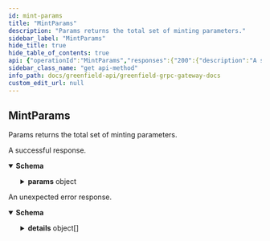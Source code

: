 ```yaml
---
id: mint-params
title: "MintParams"
description: "Params returns the total set of minting parameters."
sidebar_label: "MintParams"
hide_title: true
hide_table_of_contents: true
api: {"operationId":"MintParams","responses":{"200":{"description":"A successful response.","content":{"*/*":{"schema":{"type":"object","properties":{"params":{"description":"params defines the parameters of the module.","type":"object","properties":{"mint_denom":{"type":"string","title":"type of coin to mint"},"inflation_rate_change":{"type":"string","title":"maximum annual change in inflation rate"},"inflation_max":{"type":"string","title":"maximum inflation rate"},"inflation_min":{"type":"string","title":"minimum inflation rate"},"goal_bonded":{"type":"string","title":"goal of percent bonded atoms"},"blocks_per_year":{"type":"string","format":"uint64","title":"expected blocks per year"}}}},"description":"QueryParamsResponse is the response type for the Query/Params RPC method."}}}},"default":{"description":"An unexpected error response.","content":{"*/*":{"schema":{"type":"object","properties":{"error":{"type":"string"},"code":{"type":"integer","format":"int32"},"message":{"type":"string"},"details":{"type":"array","items":{"type":"object","properties":{"type_url":{"type":"string"},"value":{"type":"string","format":"byte"}}}}}}}}}},"tags":["mint"],"description":"Params returns the total set of minting parameters.","method":"get","path":"/cosmos/mint/v1beta1/params","info":{"title":"Greenfield - gRPC Gateway docs","description":"A REST interface for state queries","version":"1.0.0"},"postman":{"name":"MintParams","description":{"content":"Params returns the total set of minting parameters.","type":"text/plain"},"url":{"path":["cosmos","mint","v1beta1","params"],"host":["{{baseUrl}}"],"query":[],"variable":[]},"header":[{"key":"Accept","value":"*/*"}],"method":"GET"}}
sidebar_class_name: "get api-method"
info_path: docs/greenfield-api/greenfield-grpc-gateway-docs
custom_edit_url: null
---
```



## MintParams



Params returns the total set of minting parameters.

<div><ApiTabs><TabItem label={"200"} value={"200"}><div>

A successful response.

</div><div><MimeTabs schemaType={"response"}><TabItem label={"*/*"} value={"*/*"}><SchemaTabs><TabItem label={"Schema"} value={"Schema"}><details style={{}} data-collapsed={false} open={true}><summary style={{"textAlign":"left"}}><strong>Schema</strong></summary><div style={{"textAlign":"left","marginLeft":"1rem"}}></div><ul style={{"marginLeft":"1rem"}}><SchemaItem collapsible={true} className={"schemaItem"}><details style={{}}><summary style={{}}><strong>params</strong><span style={{"opacity":"0.6"}}> object</span></summary><div style={{"marginLeft":"1rem"}}><div style={{"marginTop":".5rem","marginBottom":".5rem"}}>

params defines the parameters of the module.

</div><SchemaItem collapsible={false} name={"mint_denom"} required={false} schemaName={"type of coin to mint"} qualifierMessage={undefined} schema={{"type":"string","title":"type of coin to mint"}}></SchemaItem><SchemaItem collapsible={false} name={"inflation_rate_change"} required={false} schemaName={"maximum annual change in inflation rate"} qualifierMessage={undefined} schema={{"type":"string","title":"maximum annual change in inflation rate"}}></SchemaItem><SchemaItem collapsible={false} name={"inflation_max"} required={false} schemaName={"maximum inflation rate"} qualifierMessage={undefined} schema={{"type":"string","title":"maximum inflation rate"}}></SchemaItem><SchemaItem collapsible={false} name={"inflation_min"} required={false} schemaName={"minimum inflation rate"} qualifierMessage={undefined} schema={{"type":"string","title":"minimum inflation rate"}}></SchemaItem><SchemaItem collapsible={false} name={"goal_bonded"} required={false} schemaName={"goal of percent bonded atoms"} qualifierMessage={undefined} schema={{"type":"string","title":"goal of percent bonded atoms"}}></SchemaItem><SchemaItem collapsible={false} name={"blocks_per_year"} required={false} schemaName={"uint64"} qualifierMessage={undefined} schema={{"type":"string","format":"uint64","title":"expected blocks per year"}}></SchemaItem></div></details></SchemaItem></ul></details></TabItem><TabItem label={"Example (from schema)"} value={"Example (from schema)"}><ResponseSamples responseExample={"{\n  \"params\": {\n    \"mint_denom\": \"string\",\n    \"inflation_rate_change\": \"string\",\n    \"inflation_max\": \"string\",\n    \"inflation_min\": \"string\",\n    \"goal_bonded\": \"string\",\n    \"blocks_per_year\": \"string\"\n  }\n}"} language={"json"}></ResponseSamples></TabItem></SchemaTabs></TabItem></MimeTabs></div></TabItem><TabItem label={"default"} value={"default"}><div>

An unexpected error response.

</div><div><MimeTabs schemaType={"response"}><TabItem label={"*/*"} value={"*/*"}><SchemaTabs><TabItem label={"Schema"} value={"Schema"}><details style={{}} data-collapsed={false} open={true}><summary style={{"textAlign":"left"}}><strong>Schema</strong></summary><div style={{"textAlign":"left","marginLeft":"1rem"}}></div><ul style={{"marginLeft":"1rem"}}><SchemaItem collapsible={false} name={"error"} required={false} schemaName={"string"} qualifierMessage={undefined} schema={{"type":"string"}}></SchemaItem><SchemaItem collapsible={false} name={"code"} required={false} schemaName={"int32"} qualifierMessage={undefined} schema={{"type":"integer","format":"int32"}}></SchemaItem><SchemaItem collapsible={false} name={"message"} required={false} schemaName={"string"} qualifierMessage={undefined} schema={{"type":"string"}}></SchemaItem><SchemaItem collapsible={true} className={"schemaItem"}><details style={{}}><summary style={{}}><strong>details</strong><span style={{"opacity":"0.6"}}> object[]</span></summary><div style={{"marginLeft":"1rem"}}><li><div style={{"fontSize":"var(--ifm-code-font-size)","opacity":"0.6","marginLeft":"-.5rem","paddingBottom":".5rem"}}>Array [</div></li><SchemaItem collapsible={false} name={"type_url"} required={false} schemaName={"string"} qualifierMessage={undefined} schema={{"type":"string"}}></SchemaItem><SchemaItem collapsible={false} name={"value"} required={false} schemaName={"byte"} qualifierMessage={undefined} schema={{"type":"string","format":"byte"}}></SchemaItem><li><div style={{"fontSize":"var(--ifm-code-font-size)","opacity":"0.6","marginLeft":"-.5rem"}}>]</div></li></div></details></SchemaItem></ul></details></TabItem><TabItem label={"Example (from schema)"} value={"Example (from schema)"}><ResponseSamples responseExample={"{\n  \"error\": \"string\",\n  \"code\": 0,\n  \"message\": \"string\",\n  \"details\": [\n    {\n      \"type_url\": \"string\",\n      \"value\": \"string\"\n    }\n  ]\n}"} language={"json"}></ResponseSamples></TabItem></SchemaTabs></TabItem></MimeTabs></div></TabItem></ApiTabs></div>
      